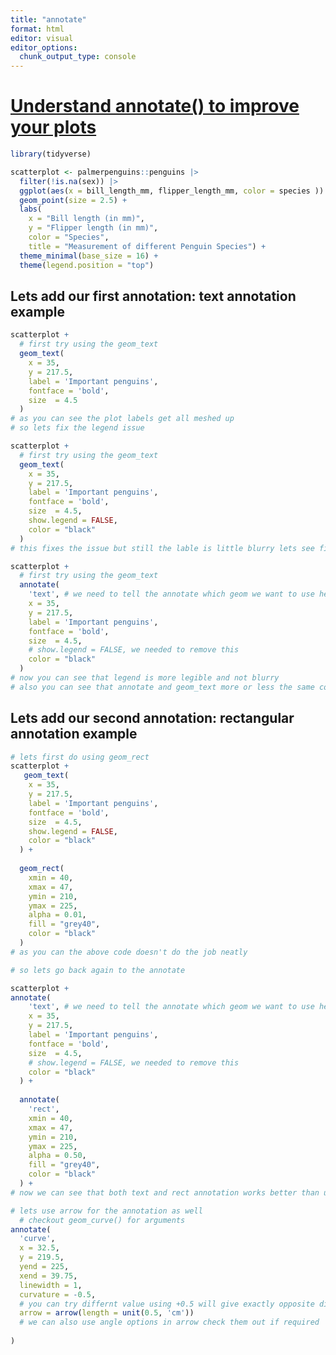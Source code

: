```yaml
---
title: "annotate"
format: html
editor: visual
editor_options: 
  chunk_output_type: console
---
```


# [**Understand annotate() to improve your plots**](https://www.youtube.com/watch?v=RfdcjMP2qMM&list=LL&index=2)

```r
library(tidyverse)
```

```r
scatterplot <- palmerpenguins::penguins |> 
  filter(!is.na(sex)) |> 
  ggplot(aes(x = bill_length_mm, flipper_length_mm, color = species )) + 
  geom_point(size = 2.5) + 
  labs( 
    x = "Bill length (in mm)", 
    y = "Flipper length (in mm)", 
    color = "Species", 
    title = "Measurement of different Penguin Species") + 
  theme_minimal(base_size = 16) + 
  theme(legend.position = "top")
```

## Lets add our first annotation: text annotation example

```r
scatterplot +
  # first try using the geom_text
  geom_text(
    x = 35, 
    y = 217.5, 
    label = 'Important penguins', 
    fontface = 'bold', 
    size  = 4.5
  )
# as you can see the plot labels get all meshed up
# so lets fix the legend issue

scatterplot +
  # first try using the geom_text
  geom_text(
    x = 35, 
    y = 217.5, 
    label = 'Important penguins', 
    fontface = 'bold', 
    size  = 4.5, 
    show.legend = FALSE, 
    color = "black"
  )
# this fixes the issue but still the lable is little blurry lets see fix it using hte annotate and see the difference 

scatterplot +
  # first try using the geom_text
  annotate(
    'text', # we need to tell the annotate which geom we want to use here, its text. 
    x = 35, 
    y = 217.5, 
    label = 'Important penguins', 
    fontface = 'bold', 
    size  = 4.5, 
    # show.legend = FALSE, we needed to remove this
    color = "black"
  )
# now you can see that legend is more legible and not blurry
# also you can see that annotate and geom_text more or less the same code/information but annotate results in better annotatation. 


```

## Lets add our second annotation: rectangular annotation example

```r
# lets first do using geom_rect
scatterplot + 
   geom_text(
    x = 35, 
    y = 217.5, 
    label = 'Important penguins', 
    fontface = 'bold', 
    size  = 4.5, 
    show.legend = FALSE, 
    color = "black"
  ) + 
  
  geom_rect(
    xmin = 40, 
    xmax = 47, 
    ymin = 210, 
    ymax = 225, 
    alpha = 0.01, 
    fill = "grey40", 
    color = "black"
  )
# as you can the above code doesn't do the job neatly

```

```r
# so lets go back again to the annotate

scatterplot +
annotate(
    'text', # we need to tell the annotate which geom we want to use here, its text. 
    x = 35, 
    y = 217.5, 
    label = 'Important penguins', 
    fontface = 'bold', 
    size  = 4.5, 
    # show.legend = FALSE, we needed to remove this
    color = "black"
  ) + 
   
  annotate(
    'rect',
    xmin = 40, 
    xmax = 47, 
    ymin = 210, 
    ymax = 225, 
    alpha = 0.50, 
    fill = "grey40", 
    color = "black"
  ) + 
# now we can see that both text and rect annotation works better than using geom_text and geom_rect

# lets use arrow for the annotation as well 
  # checkout geom_curve() for arguments
annotate(
  'curve', 
  x = 32.5, 
  y = 219.5, 
  yend = 225, 
  xend = 39.75, 
  linewidth = 1, 
  curvature = -0.5,
  # you can try differnt value using +0.5 will give exactly opposite direction of the curve
  arrow = arrow(length = unit(0.5, 'cm'))
  # we can also use angle options in arrow check them out if required
  
)

```
